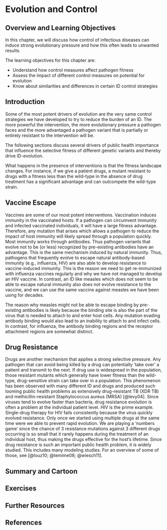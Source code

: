 # Evolution and Control

## Overview and Learning Objectives
In this chapter, we will discuss how control of infectious diseases can induce strong evolutionary pressure and how this often leads to unwanted results.

The learning objectives for this chapter are:

* Understand how control measures affect pathogen fitness
* Assess the impact of different control measures on potential for evolution
* Know about similarities and differences in certain ID control strategies



## Introduction

Some of the most potent drivers of evolution are the very same control strategies we have developed to try to reduce the burden of an ID. The more powerful the intervention, the more evolutionary pressure a pathogen faces and the more advantaged a pathogen variant that is partially or entirely resistant to the intervention will be. 


The following sections discuss several drivers of public health importance that influence the selective fitness of different genetic variants and thereby drive ID-evolution.


What happens in the presence of interventions is that the fitness landscape changes. For instance, if we give a patient drugs, a mutant resistant to drugs with a fitness less than the wild-type in the absence of drug treatment has a significant advantage and can outcompete the wild-type strain.


## Vaccine Escape
Vaccines are some of our most potent interventions. Vaccination induces immunity in the vaccinated hosts. If a pathogen can circumvent immunity and infected vaccinated individuals, it will have a large fitness advantage. Therefore, any mutation that arises which allows a pathogen to reduce the impact of host immunity will likely spread through a population quickly. Most immunity works through antibodies. Thus pathogen variants that evolve not to be (or less) recognized by pre-existing antibodies have an advantage. This is the same mechanism induced by natural immunity. Thus, pathogens that frequently evolve to escape natural antibody-based immunity (e.g., influenza, HIV) are also able to develop resistance to vaccine-induced immunity. This is the reason we need to get re-immunized with influenza vaccines regularly and why we have not managed to develop an HIV vaccine. In contrast, an ID like measles which does not seem to be able to escape natural immunity also does not evolve resistance to the vaccine, and we can use the same vaccine against measles we have been using for decades. 

The reason why measles might not be able to escape binding by pre-existing antibodies is likely because the binding site is also the part of the virus that is needed to attach to and enter host cells. Any mutation evading antibody binding would also lead to an inability to attach to and infect cells. In contrast, for influenza, the antibody binding regions and the receptor attachment regions are somewhat distinct.


## Drug Resistance
Drugs are another mechanism that applies a strong selective pressure. Any pathogen that can avoid being killed by a drug can potentially 'take over' a patient and transmit to the next. If drug use is widespread in the population, those resistant mutants which generally have lower fitness than the wild-type, drug-sensitive strain can take over in a population. This phenomenon has been observed with many different ID and drugs and produced such looming public health problems as extensively drug-resistant TB (XDR TB) and methicillin-resistant Staphylococcus aureus (MRSA) [@levy04]. 
Since viruses tend to evolve faster than bacteria, drug resistance evolution is often a problem at the individual patient level. HIV is the prime example. Single-drug therapy for HIV fails consistently because the virus quickly evolved resistance. Only once we started using multiple drugs at the same time were we able to prevent rapid evolution. We are playing a 'numbers game' since the chance of 3 resistance mutations against 3 different drugs occurring is so small that it rarely happens during the treatment of an individual host, thus making the drugs effective for the host's lifetime.
Since drug resistance is such an important public health problem, it is widely studied. This includes many modeling studies. For an overview of some of those, see [@louz10; @temime08; @wiesch11]. 





## Summary and Cartoon

## Exercises

## Further Resources

## References
